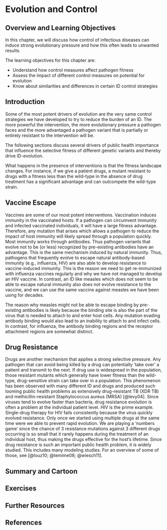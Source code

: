 # Evolution and Control

## Overview and Learning Objectives
In this chapter, we will discuss how control of infectious diseases can induce strong evolutionary pressure and how this often leads to unwanted results.

The learning objectives for this chapter are:

* Understand how control measures affect pathogen fitness
* Assess the impact of different control measures on potential for evolution
* Know about similarities and differences in certain ID control strategies



## Introduction

Some of the most potent drivers of evolution are the very same control strategies we have developed to try to reduce the burden of an ID. The more powerful the intervention, the more evolutionary pressure a pathogen faces and the more advantaged a pathogen variant that is partially or entirely resistant to the intervention will be. 


The following sections discuss several drivers of public health importance that influence the selective fitness of different genetic variants and thereby drive ID-evolution.


What happens in the presence of interventions is that the fitness landscape changes. For instance, if we give a patient drugs, a mutant resistant to drugs with a fitness less than the wild-type in the absence of drug treatment has a significant advantage and can outcompete the wild-type strain.


## Vaccine Escape
Vaccines are some of our most potent interventions. Vaccination induces immunity in the vaccinated hosts. If a pathogen can circumvent immunity and infected vaccinated individuals, it will have a large fitness advantage. Therefore, any mutation that arises which allows a pathogen to reduce the impact of host immunity will likely spread through a population quickly. Most immunity works through antibodies. Thus pathogen variants that evolve not to be (or less) recognized by pre-existing antibodies have an advantage. This is the same mechanism induced by natural immunity. Thus, pathogens that frequently evolve to escape natural antibody-based immunity (e.g., influenza, HIV) are also able to develop resistance to vaccine-induced immunity. This is the reason we need to get re-immunized with influenza vaccines regularly and why we have not managed to develop an HIV vaccine. In contrast, an ID like measles which does not seem to be able to escape natural immunity also does not evolve resistance to the vaccine, and we can use the same vaccine against measles we have been using for decades. 

The reason why measles might not be able to escape binding by pre-existing antibodies is likely because the binding site is also the part of the virus that is needed to attach to and enter host cells. Any mutation evading antibody binding would also lead to an inability to attach to and infect cells. In contrast, for influenza, the antibody binding regions and the receptor attachment regions are somewhat distinct.


## Drug Resistance
Drugs are another mechanism that applies a strong selective pressure. Any pathogen that can avoid being killed by a drug can potentially 'take over' a patient and transmit to the next. If drug use is widespread in the population, those resistant mutants which generally have lower fitness than the wild-type, drug-sensitive strain can take over in a population. This phenomenon has been observed with many different ID and drugs and produced such looming public health problems as extensively drug-resistant TB (XDR TB) and methicillin-resistant Staphylococcus aureus (MRSA) [@levy04]. 
Since viruses tend to evolve faster than bacteria, drug resistance evolution is often a problem at the individual patient level. HIV is the prime example. Single-drug therapy for HIV fails consistently because the virus quickly evolved resistance. Only once we started using multiple drugs at the same time were we able to prevent rapid evolution. We are playing a 'numbers game' since the chance of 3 resistance mutations against 3 different drugs occurring is so small that it rarely happens during the treatment of an individual host, thus making the drugs effective for the host's lifetime.
Since drug resistance is such an important public health problem, it is widely studied. This includes many modeling studies. For an overview of some of those, see [@louz10; @temime08; @wiesch11]. 





## Summary and Cartoon

## Exercises

## Further Resources

## References
